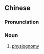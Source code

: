 {{also|相术}}
==Chinese==
{{zh-forms|s=相术}}

===Pronunciation===
{{zh-pron
|m=xiàngshù
|c=soeng3 seot6
|cat=n
}}

===Noun===
{{zh-noun}}

# [[physiognomy]]